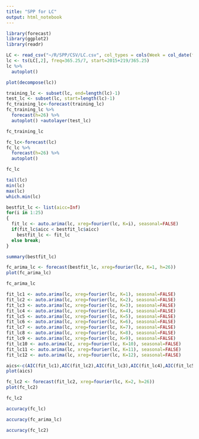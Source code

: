 ```yaml
---
title: "SPP for LC"
output: html_notebook
---
```


```r
library(forecast)
library(ggplot2)
library(readr)
```

```r
LC <- read_csv("~/R/SPP/CSV/LC.csv", col_types = cols(Week = col_date(format = "%Y-%m-%d")))
lc <- ts(LC[,2], freq=365.25/7, start=2015+219/365.25)
lc %>%
  autoplot()
```

```r
plot(decompose(lc))
```

```r
training_lc <- subset(lc, end=length(lc)-1)
test_lc <- subset(lc, start=length(lc)-1)
fc_training_lc<-forecast(training_lc)
fc_training_lc %>%
  forecast(h=26) %>%
  autoplot() +autolayer(test_lc)
```

```r
fc_training_lc
```

```r
fc_lc<-forecast(lc)
fc_lc %>%
  forecast(h=26) %>%
  autoplot()
```

```r
fc_lc
```

```r
tail(lc)
min(lc)
max(lc)
which.min(lc)
```

```r
bestfit_lc <- list(aicc=Inf)
for(i in 1:25)
{
  fit_lc <- auto.arima(lc, xreg=fourier(lc, K=i), seasonal=FALSE)
  if(fit_lc$aicc < bestfit_lc$aicc)
    bestfit_lc <- fit_lc
  else break;
}
```

```r
summary(bestfit_lc)
```

```r
fc_arima_lc <- forecast(bestfit_lc, xreg=fourier(lc, K=1, h=26))
plot(fc_arima_lc)
```

```r
fc_arima_lc
```

```r
fit_lc1 <- auto.arima(lc, xreg=fourier(lc, K=1), seasonal=FALSE)
fit_lc2 <- auto.arima(lc, xreg=fourier(lc, K=2), seasonal=FALSE)
fit_lc3 <- auto.arima(lc, xreg=fourier(lc, K=3), seasonal=FALSE)
fit_lc4 <- auto.arima(lc, xreg=fourier(lc, K=4), seasonal=FALSE)
fit_lc5 <- auto.arima(lc, xreg=fourier(lc, K=5), seasonal=FALSE)
fit_lc6 <- auto.arima(lc, xreg=fourier(lc, K=6), seasonal=FALSE)
fit_lc7 <- auto.arima(lc, xreg=fourier(lc, K=7), seasonal=FALSE)
fit_lc8 <- auto.arima(lc, xreg=fourier(lc, K=8), seasonal=FALSE)
fit_lc9 <- auto.arima(lc, xreg=fourier(lc, K=9), seasonal=FALSE)
fit_lc10 <- auto.arima(lc, xreg=fourier(lc, K=10), seasonal=FALSE)
fit_lc11 <- auto.arima(lc, xreg=fourier(lc, K=11), seasonal=FALSE)
fit_lc12 <- auto.arima(lc, xreg=fourier(lc, K=12), seasonal=FALSE)
```

```r
aics<-c(AIC(fit_lc1),AIC(fit_lc2),AIC(fit_lc3),AIC(fit_lc4),AIC(fit_lc5),AIC(fit_lc6),AIC(fit_lc7),AIC(fit_lc8),AIC(fit_lc9),AIC(fit_lc10),AIC(fit_lc11),AIC(fit_lc12))
plot(aics)
```

```r
fc_lc2 <- forecast(fit_lc2, xreg=fourier(lc, K=2, h=26))
plot(fc_lc2)
```

```r
fc_lc2
```

```r
accuracy(fc_lc)
```

```r
accuracy(fc_arima_lc)
```

```r
accuracy(fc_lc2)
```
